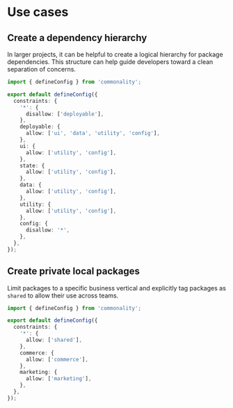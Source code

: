 # Use cases

## Create a dependency hierarchy

In larger projects, it can be helpful to create a logical hierarchy for package dependencies.
This structure can help guide developers toward a clean separation of concerns.

```ts filename="commonality.config.ts"
import { defineConfig } from 'commonality';

export default defineConfig({
  constraints: {
    '*': {
      disallow: ['deployable'],
    },
    deployable: {
      allow: ['ui', 'data', 'utility', 'config'],
    },
    ui: {
      allow: ['utility', 'config'],
    },
    state: {
      allow: ['utility', 'config'],
    },
    data: {
      allow: ['utility', 'config'],
    },
    utility: {
      allow: ['utility', 'config'],
    },
    config: {
      disallow: '*',
    },
  },
});
```

## Create private local packages

Limit packages to a specific business vertical and explicitly tag packages as `shared` to allow their use across teams.

```ts filename="commonality.config.ts"
import { defineConfig } from 'commonality';

export default defineConfig({
  constraints: {
    '*': {
      allow: ['shared'],
    },
    commerce: {
      allow: ['commerce'],
    },
    marketing: {
      allow: ['marketing'],
    },
  },
});
```
